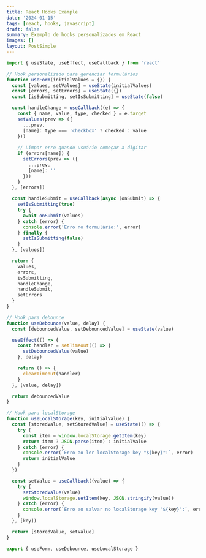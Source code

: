 ```yaml
---
title: React Hooks Example
date: '2024-01-15'
tags: [react, hooks, javascript]
draft: false
summary: Exemplo de hooks personalizados em React
images: []
layout: PostSimple
---
```


```jsx showLineNumbers
import { useState, useEffect, useCallback } from 'react'

// Hook personalizado para gerenciar formulários
function useForm(initialValues = {}) {
  const [values, setValues] = useState(initialValues)
  const [errors, setErrors] = useState({})
  const [isSubmitting, setIsSubmitting] = useState(false)

  const handleChange = useCallback((e) => {
    const { name, value, type, checked } = e.target
    setValues(prev => ({
      ...prev,
      [name]: type === 'checkbox' ? checked : value
    }))
    
    // Limpar erro quando usuário começar a digitar
    if (errors[name]) {
      setErrors(prev => ({
        ...prev,
        [name]: ''
      }))
    }
  }, [errors])

  const handleSubmit = useCallback(async (onSubmit) => {
    setIsSubmitting(true)
    try {
      await onSubmit(values)
    } catch (error) {
      console.error('Erro no formulário:', error)
    } finally {
      setIsSubmitting(false)
    }
  }, [values])

  return {
    values,
    errors,
    isSubmitting,
    handleChange,
    handleSubmit,
    setErrors
  }
}

// Hook para debounce
function useDebounce(value, delay) {
  const [debouncedValue, setDebouncedValue] = useState(value)

  useEffect(() => {
    const handler = setTimeout(() => {
      setDebouncedValue(value)
    }, delay)

    return () => {
      clearTimeout(handler)
    }
  }, [value, delay])

  return debouncedValue
}

// Hook para localStorage
function useLocalStorage(key, initialValue) {
  const [storedValue, setStoredValue] = useState(() => {
    try {
      const item = window.localStorage.getItem(key)
      return item ? JSON.parse(item) : initialValue
    } catch (error) {
      console.error(`Erro ao ler localStorage key "${key}":`, error)
      return initialValue
    }
  })

  const setValue = useCallback((value) => {
    try {
      setStoredValue(value)
      window.localStorage.setItem(key, JSON.stringify(value))
    } catch (error) {
      console.error(`Erro ao salvar no localStorage key "${key}":`, error)
    }
  }, [key])

  return [storedValue, setValue]
}

export { useForm, useDebounce, useLocalStorage }
```
